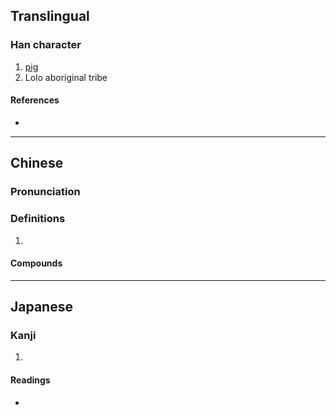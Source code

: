 {{also|猡}}
{{character info/new}}
==Translingual==

===Han character===
{{Han char|rn=94|rad=犬|as=19|sn=22|four=46214|canj=KHWLG|ids=⿰犭羅}}

# [[pig]]
# Lolo aboriginal tribe

====References====
* {{Han ref|kx=0721.231|dkj=20803|dj=1133.200|hdz=21378.170|uh=7380|ud=29568|bh=C57A|bd=50554}}

----

==Chinese==
{{zh-forms|s=猡}}

===Pronunciation===
{{zh-pron
|m=luó
|c=lo4
|cat=
}}

===Definitions===
{{zh-hanzi}}

# {{rfdef|zh}}

====Compounds====
{{zh-der|猓玀|豬玀}}

----

==Japanese==

===Kanji===
{{ja-kanji|grade=|rs=犬19}}

# {{defn|lang=ja|sort=犬19}}

====Readings====
* {{ja-readings|on=[[ら]] (ra)|kun=}}